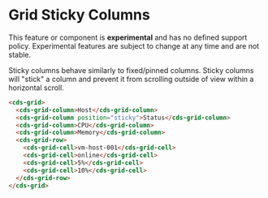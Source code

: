 
<Meta title="Data Grid (Preview)/Sticky Columns" />

# Grid Sticky Columns

<cds-alert-group status="danger" cds-layout="m-b:lg">
  <cds-alert>
    This feature or component is <strong>experimental</strong> and has no defined support policy. Experimental features
    are subject to change at any time and are not stable.
  </cds-alert>
</cds-alert-group>

Sticky columns behave similarly to fixed/pinned columns. Sticky columns will "stick" a column
and prevent it from scrolling outside of view within a horizontal scroll.

<Story id="stories-grid--sticky-columns" />

```html
<cds-grid>
  <cds-grid-column>Host</cds-grid-column>
  <cds-grid-column position="sticky">Status</cds-grid-column>
  <cds-grid-column>CPU</cds-grid-column>
  <cds-grid-column>Memory</cds-grid-column>
  <cds-grid-row>
    <cds-grid-cell>vm-host-001</cds-grid-cell>
    <cds-grid-cell>online</cds-grid-cell>
    <cds-grid-cell>5%</cds-grid-cell>
    <cds-grid-cell>10%</cds-grid-cell>
  </cds-grid-row>
</cds-grid>
```
